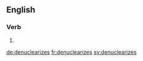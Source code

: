 
==English==

===Verb===
{{head|en}}

# {{en-third-person singular of|denuclearize}}

[[de:denuclearizes]]
[[fr:denuclearizes]]
[[sv:denuclearizes]]
